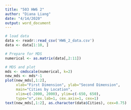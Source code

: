```yaml
---
title: "503 HW6 2"
author: "Diana Liang"
date: "4/14/2020"
output: word_document
---
```


```r
# load data
data <- readr::read_csv('HW6_2_data.csv')
data <- data[1:10, ]
```

```r
# Prepare for MDS
numerical <- as.matrix(data[,2:11])

# MDS and plot
mds <- cmdscale(numerical, k=2)
new_mds <- mds*-1
plot(new_mds[,1:2], 
     xlab="First Dimension", ylab="Second Dimension",
     main="Cities by Location",
     xlim=c(-2000, 2000), ylim=c(-650, 650),
     type="n",cex.lab=1, cex.axis=1, cex=1)
text(new_mds[,1:2], as.character(data$Cities), cex=0.75)

```



